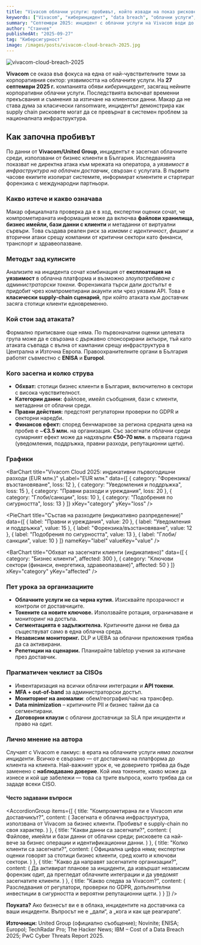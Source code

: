 ```yaml
---
title: "Vivacom облачни услуги: пробивът, който извади на показ рисковете от доставчици"
keywords: ["Vivacom", "киберинцидент", "data breach", "облачни услуги", "supply chain", "identity theft", "форензика", "България", "бизнес клиенти"]
summary: "Септември 2025: инцидент с облачни услуги на Vivacom води до компрометирани данни и временни прекъсвания за бизнес клиенти. Какво знаем, какво изтече и какви са уроците."
author: "Станчев"
publishedAt: "2025-09-27"
tag: "Киберсигурност"
image: /images/posts/vivacom-cloud-breach-2025.jpg
---
```


![vivacom-cloud-breach-2025](/images/posts/vivacom-cloud-breach-2025.jpg)

<strong>Vivacom</strong> се оказа във фокуса на една от най-чувствителните теми за корпоративния сектор: уязвимостта на облачните услуги. На <strong>27 септември 2025 г.</strong> компанията обяви <em>киберинцидент</em>, засягащ нейните корпоративни облачни услуги. Последствията включват временни прекъсвания и съмнения за изтичане на клиентски данни. Макар да не става дума за класически ransomware, инцидентът демонстрира как supply chain рисковете могат да се превърнат в системен проблем за националната инфраструктура.

<Feedback
  title="Важно"
  description="Това е пример за критичен организационен риск: облачните услуги като „single point of failure“. Урок №1: всяка външна платформа е част от вашия периметър за защита."
/>

<h2 id="nachalo">Как започна пробивът</h2>

По данни от <strong>Vivacom/United Group</strong>, инцидентът е засегнал облачните среди, използвани от бизнес клиенти в България. Изследванията показват не директна атака към мрежата на оператора, а <em>уязвимост в инфраструктура на облачен доставчик</em>, свързан с услугата. В първите часове екипите изолират системите, информират клиентите и стартират форензика с международни партньори.

<h3 id="katastrofa">Какво изтече и какво означава</h3>

Макар официалната проверка да е в ход, експертни оценки сочат, че компрометираната информация може да включва <strong>файлови хранилища, бизнес имейли, бази данни с клиенти</strong> и метаданни от виртуални сървъри. Това създава реален риск за <em>измами с идентичност</em>, <em>фишинг</em> и вторични атаки срещу компании от критични сектори като финанси, транспорт и здравеопазване.

<h3 id="plan">Методът зад кулисите</h3>

Анализите на инцидента сочат комбинация от <strong>експлоатация на уязвимост</strong> в облачна платформа и възможно <em>злоупотребяване с администраторски токени</em>. Форензиката търси дали достъпът е придобит чрез компрометирани акаунти или чрез уязвим API. Това е <strong>класически supply-chain сценарий</strong>, при който атаката към доставчик засяга стотици клиенти едновременно.

<h3 id="ataciya">Кой стои зад атаката?</h3>

Формално приписване още няма. По първоначални оценки целевата група може да е свързана с държавно спонсорирани актьори, тъй като атаката съвпада с вълна от кампании срещу инфраструктура в Централна и Източна Европа. Правоохранителните органи в България работят съвместно с <strong>ENISA</strong> и <strong>Europol</strong>.

<h3 id="impact-table">Кого засегна и колко струва</h3>

- <strong>Обхват:</strong> стотици бизнес клиенти в България, включително в сектори с висока чувствителност.  
- <strong>Категории данни:</strong> файлове, имейл съобщения, бази с клиенти, метаданни от облачни среди.  
- <strong>Правни действия:</strong> предстоят регулаторни проверки по GDPR и секторни наредби.  
- <strong>Финансов ефект:</strong> според бенчмаркове за региона средната цена на пробив е ~<strong>€3.5 млн.</strong> на организация. Със засегнати облачни среди сумарният ефект може да надхвърли <strong>€50–70 млн.</strong> в първата година (уведомления, поддръжка, правни разходи, репутационни щети).

<h3 id="charts">Графики</h3>

<BarChart
  title="Vivacom Cloud 2025: индикативни първогодишни разходи (EUR млн.)"
  yLabel="EUR млн."
  data={[
    { category: "Форензика/възстановяване", loss: 12 },
    { category: "Уведомления и поддръжка", loss: 15 },
    { category: "Правни разходи и уреждания", loss: 20 },
    { category: "Глоби/санкции", loss: 10 },
    { category: "Подобрения по сигурността", loss: 13 }
  ]}
  xKey="category"
  yKey="loss"
/>

<PieChart
  title="Състав на разходите (индикативно разпределение)"
  data={[
    { label: "Правни и уреждания", value: 20 },
    { label: "Уведомления и поддръжка", value: 15 },
    { label: "Форензика/възстановяване", value: 12 },
    { label: "Подобрения по сигурността", value: 13 },
    { label: "Глоби/санкции", value: 10 }
  ]}
  nameKey="label"
  valueKey="value"
/>

<BarChart
  title="Обхват на засегнати клиенти (индикативно)"
  data={[
    { category: "Бизнес клиенти", affected: 300 },
    { category: "Ключови сектори (финанси, енергетика, здравеопазване)", affected: 50 }
  ]}
  xKey="category"
  yKey="affected"
/>

<h3 id="uroci">Пет урока за организациите</h3>

- <strong>Облачните услуги не са черна кутия.</strong> Изисквайте прозрачност и контроли от доставчиците.  
- <strong>Токените са новите ключове.</strong> Използвайте ротация, ограничаване и мониторинг на достъпа.  
- <strong>Сегментацията е задължителна.</strong> Критичните данни не бива да съществуват само в една облачна среда.  
- <strong>Независим мониторинг.</strong> DLP и UEBA за облачни приложения трябва да са активирани.  
- <strong>Репетиции на сценарии.</strong> Планирайте tabletop учения за изтичане през доставчик.

<h3 id="pragmatic">Прагматичен чеклист за CISOs</h3>

- Инвентаризация на всички облачни интеграции и <strong>API токени</strong>.  
- <strong>MFA + out-of-band</strong> за администраторски достъп.  
- <strong>Мониторинг на аномалии</strong>: обем/география/час на трансфер.  
- <strong>Data minimization</strong> – критичните PII и бизнес тайни да са сегментирани.  
- <strong>Договорни клаузи</strong> с облачни доставчици за SLA при инциденти и право на одит.  

<h3 id="lichno-mnenie">Лично мнение на автора</h3>

Случаят с Vivacom е лакмус: в ерата на облачните услуги <em>няма локални инциденти</em>. Всичко е свързано — от доставчика на платформа до клиента на клиента. Най-важният урок е, че доверието трябва да бъде заменено с <strong>наблюдавано доверие</strong>. Кой има токените, какво може да изнесе и кой ще забележи — това са трите въпроса, които трябва да си зададе всеки CISO.

<h4 id="faq">Често задавани въпроси</h4>

<AccordionGroup
  items={[
    {
      title: "Компрометирана ли е Vivacom или доставчикът?",
      content: (
        <Text onBackground="neutral-weak">
          Засегната е облачна инфраструктура, използвана от Vivacom за бизнес клиенти. Пробивът е supply-chain по своя характер.
        </Text>
      )
    },
    {
      title: "Какви данни са засегнати?",
      content: (
        <Text onBackground="neutral-weak">
          Файлове, имейли и бази данни от облачни среди; рисковете са най-вече за бизнес операции и идентификационни данни.
        </Text>
      )
    },
    {
      title: "Колко клиенти са засегнати?",
      content: (
        <Text onBackground="neutral-weak">
          Официална цифра няма; експертни оценки говорят за стотици бизнес клиенти, сред които и ключови сектори.
        </Text>
      )
    },
    {
      title: "Какво да направят засегнатите организации?",
      content: (
        <Text onBackground="neutral-weak">
          Да активират планове за инциденти, да извършат независим форензик одит, да прегледат облачните интеграции и да уведомят засегнатите клиенти.
        </Text>
      )
    },
    {
      title: "Какво следва за Vivacom?",
      content: (
        <Text onBackground="neutral-weak">
          Разследвания от регулатори, проверки по GDPR, допълнителни инвестиции в сигурността и вероятни репутационни щети.
        </Text>
      )
    }
  ]}
/>

<p><strong>Поуката?</strong> Ако бизнесът ви е в облака, инцидентите на доставчика са ваши инциденти. Въпросът не е „дали“, а „кога и как ще реагирате“.</p>

<strong>Източници:</strong> United Group (официално съобщение); Novinite; ENISA; Europol; TechRadar Pro; The Hacker News; IBM – Cost of a Data Breach 2025; PwC Cyber Threats Report 2025.
